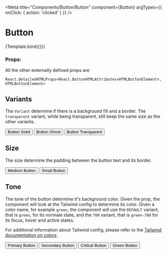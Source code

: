 
<Meta title="Components/Button/Button" component={Button} argTypes={{ onClick: { action: 'clicked' } }} />

# Button


<Canvas>
  <Story name="Default" args={{ children: 'Default Button' }}>
    {Template.bind({})}
  </Story>
</Canvas>

### Props:
<ArgsTable story="Default" />

All the other externally defined props are
```
React.DetailedHTMLProps<React.ButtonHTMLAttributes<HTMLButtonElement>, HTMLButtonElement>
```

## Variants
The `Variant` determine if there is a background fill and a border. The `transparent` variant, while being transparent, still keep the same size as the other variants.

<Canvas>
  <Story name="VariantSolid">
    <Button variant={Variant.solid}>Button Solid</Button>
   </Story>
   <Story name="VariantGhost">
    <Button variant={Variant.ghost}>Button Ghost</Button>
   </Story>
  <Story name="VariantTransparent">
    <Button variant={Variant.transparent}>Button Transparent</Button>
   </Story>
</Canvas>

## Size
The size determine the padding between the button text and its border.

<Canvas>
  <Story name="SizeMd">
    <Button size="md">Medium Button</Button>
   </Story>
  <Story name="SizeSm">
    <Button size="sm">Small Button</Button>
   </Story>
</Canvas>

## Tone
The tone of the button determine it's background color. Given the prop, the component will look at the Tailwind config to determine its color. Given a color name, for example `green`, the component will use the `DEFAULT` variant, that is `green`, for its normale state, and the `700` variant, that is `green-700` for its focus, hover and active states.

For additional information about Tailwind config, please refer to the [Tailwind documentation on colors](https://tailwindcss.com/docs/customizing-colors).

<Canvas>
  <Story name="Primary">
    <Button tone="primary">Primary Button</Button>
   </Story>
  <Story name="Secondary">
    <Button tone="secondary">Secondary Button</Button>
   </Story>
  <Story name="Critical">
    <Button tone="critical">Critical Button</Button>
   </Story>
  <Story name="CustomGreen">
    <Button tone="green">Green Button</Button>
   </Story>
</Canvas>
